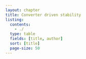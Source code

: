 ```yaml
---
layout: chapter
title: Converter driven stability
listing:
  contents: 
    - ./
  type: table
  fields: [title, author]
  sort: [title]
  page-size: 50
---
```


